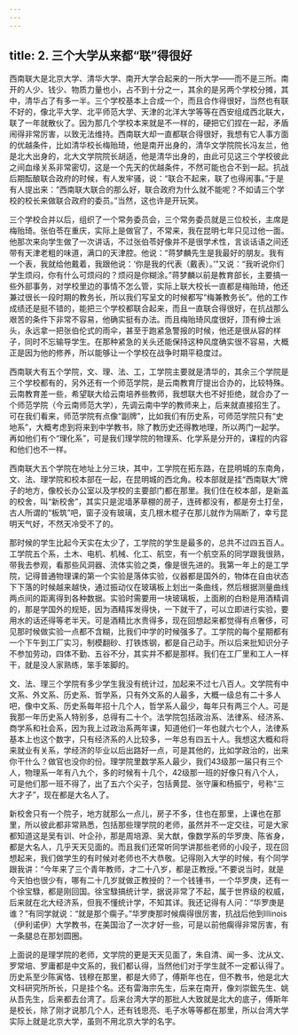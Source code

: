 ```yaml
---
---
---
```

title: 2. 三个大学从来都“联”得很好
---




西南联大是北京大学、清华大学、南开大学合起来的一所大学——而不是三所。南开的人少、钱少、物质力量也小，占不到十分之一，其余的是另两个学校分摊，其中，清华占了有多一半。三个学校基本上合成一个，而且合作得很好，当然也有联不好的，像北平大学、北平师范大学、天津的北洋大学等等在西安组成西北联大，联了一年就散伙了。因为那几个学校本来就是不一样的，硬把它们捏在一起，矛盾闹得非常厉害，以致无法维持。西南联大却一直都联合得很好，我想有它人事方面的优越条件，比如清华校长梅贻琦，他是南开出身的，清华文学院院长冯友兰，他是北大出身的，北大文学院院长胡适，他是清华出身的，由此可见这三个学校彼此之间血缘关系非常密切，这是一个先天的优越条件，不然可能也合不到一起。抗战后期酝酿联合政府的时候，有人发牢骚，说：“联合不起来，联了也得闹事。”于是有人提出来：“西南联大联合的那么好，联合政府为什么就不能呢？不如请三个学校的校长来做联合政府的委员。”当然，这也许是开玩笑。

三个学校合并以后，组织了一个常务委员会，三个常务委员就是三位校长，主席是梅贻琦。张伯苓在重庆，实际上是做官了，不常来，我在昆明七年只见过他一面。他那次来向学生做了一次讲话，不过张伯苓好像并不是很学术性，言谈话语之间还带有天津老粗的味道，满口的天津腔。他说：“蒋梦麟先生是我最好的朋友。我有一个表，我就给他戴着，我跟他说：‘你是我的代表（戴表）。’”又说：“我听说你们学生烦闷，你有什么可烦闷的？烦闷是你糊涂。”蒋梦麟以前是教育部长，主要搞一些外部事务，对学校里边的事情不怎么管，实际上联大校长一直都是梅贻琦，他还兼过很长一段时期的教务长，所以我们写呈文的时候都写“梅兼教务长”。他的工作成绩还是挺不错的，能把三个学校都联合起来，而且一直联合得很好，在抗战那么艰苦的条件下非常不容易，他确实挺有办法。而且梅贻琦风度很好，顶有绅士派头，永远拿一把张伯伦式的雨伞，甚至于跑紧急警报的时候，他还是很从容的样子，同时不忘输导学生。在那种紧急的关头还能保持这种风度确实很不容易，大概正是因为他的修养，所以能够让一个学校在战争时期平稳度过。

西南联大有五个学院，文、理、法、工，工学院主要就是清华的，其余三个学院是三个学校都有的，另外还有一个师范学院，是云南教育厅提出合办的，比较特殊。云南教育差一些，希望联大给云南培养些教师，我想联大也不好拒绝，就合办了一个师范学院（今云南师范大学），先调云南中学的教师来上，后来就直接招生了。可在我们看来，师范学院有点像“副牌”，比如我们有历史系，可师范学院只有“史地系”，大概考虑到将来到中学教书，除了教历史还得教地理，所以两门一起学。再如他们有个“理化系”，可是我们理学院的物理系、化学系是分开的，课程的内容和他们也不一样。

西南联大五个学院在地址上分三块，其中，工学院在拓东路，在昆明城的东南角，文、法、理学院和校本部在一起，在昆明城的西北角。校本部就是挂“西南联大”牌子的地方，像校长办公室以及学校的主要部门都在那里。我们住在校本部，是新盖的校舍，叫“新校舍”，其实只是泥墙茅草棚的房子，连砖都没有，都是夯土打垒，古人所谓的“板筑”吧，窗子没有玻璃，支几根木棍子在那儿就作为隔断了，幸亏昆明天气好，不然天冷受不了的。

那时候的学生比起今天实在太少了，工学院的学生是最多的，总共不过四五百人。工学院五个系，土木、电机、机械、化工、航空，有一个航空系的同学跟我很熟，带我去参观，看那些风洞器、流体实验之类，像是很先进的。我第一年上的是工学院，记得普通物理课的第一个实验是落体实验，仪器都是国外的，物体在自由状态下下落的时候越来越快，通过振动仪在玻璃板上划出一条曲线，然后根据测量曲线两点间的距离得到各种数据。实验时需要用一块玻璃板，上面刷的白粉是用酒精调的，那是学国外的规矩，因为酒精挥发得快，一下就干了，可以立即进行实验，要用水的话还得等老半天。可是酒精比水贵得多，现在回想起来都觉得有点奢侈，可见那时候做实验一点都不含糊，比我们中学的时候强多了。工学院的每个星期都有一个下午到工厂实习，制模翻砂、打铁炼钢，都是自己动手。所以后来批知识分子不参加劳动，四体不勤、五谷不分，其实并不都是那样。我们在工厂里和工人一样干，就是没人家熟练，笨手笨脚的。

文、法、理三个学院有多少学生我没有统计过，加起来不过七八百人。文学院有中文系、外文系、历史系、哲学系，只有外文系的人最多，大概一级总有二十多人吧，像中文系、历史系每年招十几个人，哲学系人最少，每年只有两三个人。可是我那一年历史系人特别多，总得有二十个。法学院包括政治系、法律系、经济系、商学系和社会系，因为我上过政治系两年课，知道他们一年也就六七个人，法律系基本上也这个数字，只有经济系的人比较多，一年总有四五十人。我想这大概和将来就业有关系，学经济的毕业以后出路好一点，可是其他的，比如学政治的，出来你干什么？做官也没你的份。理学院里数学系人最少，我们43级那一届只有三个人，物理系一年有八九个，多的时候有十几个，42级那一班的好像只有八个人，可是他们那一班不得了，出了五六个尖子，包括黄昆、张守廉和杨振宁，号称“三大才子”，现在都是大名人了。

新校舍只有一个院子，地方就那么一点儿，房子不多，住也在那里，上课也在那里，所以彼此都非常熟悉，包括那些理学院的老师，虽然并不一定交往，可是大家都知道这是吴有训、叶企孙，那是周培源、吴大猷，像数学系的华罗庚、陈省身，都是大名人，几乎天天见面的。而且我们还常听同学讲那些老师的小段子，现在回想起来，我们做学生的有时候对老师也不大恭敬。记得刚入大学的时候，有个同学跟我讲：“今年来了三个青年教师，才二十八岁，都是正教授。”不要说当时，就是今天怕也很少有，哪有二十几岁就做正教授的？一个钱锺书，一个华罗庚，还有一个徐宝騄，都是刚回国。徐宝騄搞统计学，据说非常了不起，属于世界级的权威，后来就在北大经济系，但我不懂统计学，不知其详。我还记得有人问：“华罗庚是谁？”有同学就说：“就是那个瘸子。”华罗庚那时候瘸得很厉害，抗战后他到Illinois（伊利诺伊）大学教书，在美国治了一次才好一些，可是以前他瘸得非常厉害，有一条腿总在那划圆圈。

上面说的是理学院的老师，文学院的更是天天见面了，朱自清、闻一多、沈从文、罗常培、罗庸都是中文系的，我们都认得，当然他们对于学生就不一定都认得了。历史系至少陈寅恪、钱穆在那里，都是大师了，傅斯年也在，但不教书，他是北大文科研究所所长，只是挂个名。还有雷海宗先生，后来在南开，像刘崇鋐先生、姚从吾先生，后来都去台湾了。后来台湾大学的那批人大致就是北大的底子，傅斯年是校长，除了刚才说那几个人，还有钱思亮、毛子水等等都在那里，所以台湾大学实际上就是北京大学，虽则不用北京大学的名字。